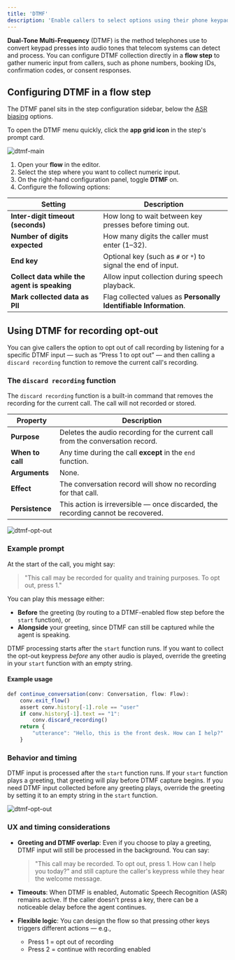 ```yaml
---
title: 'DTMF'
description: 'Enable callers to select options using their phone keypad.'
---
```


**Dual-Tone Multi-Frequency** (DTMF) is the method telephones use to convert keypad presses into audio tones that telecom systems can detect and process.
You can configure DTMF collection directly in a **flow step** to gather numeric input from callers, such as phone numbers, booking IDs, confirmation codes, or consent responses.

## Configuring DTMF in a flow step

The DTMF panel sits in the step configuration sidebar, below the [ASR biasing](asr-biasing) options.

<Tip>To open the DTMF menu quickly, click the **app grid icon** in the step's prompt card.</Tip>

![dtmf-main](/images/dtmf.png)

1. Open your **flow** in the editor.
2. Select the step where you want to collect numeric input.
3. On the right-hand configuration panel, toggle **DTMF** on.
4. Configure the following options:

| Setting | Description |
|---------|-------------|
| **Inter-digit timeout (seconds)** | How long to wait between key presses before timing out. |
| **Number of digits expected** | How many digits the caller must enter (1–32). |
| **End key** | Optional key (such as `#` or `*`) to signal the end of input. |
| **Collect data while the agent is speaking** | Allow input collection during speech playback. |
| **Mark collected data as PII** | Flag collected values as **Personally Identifiable Information**. |

## Using DTMF for recording opt-out

You can give callers the option to opt out of call recording by listening for a specific DTMF input — such as “Press 1 to opt out” — and then calling a `discard recording` function to remove the current call's recording.

### The `discard recording` function

The `discard recording` function is a built-in command that removes the recording for the current call. The call will not recorded or stored.

| Property   | Description |
|------------|-------------|
| **Purpose** | Deletes the audio recording for the current call from the conversation record. |
| **When to call** | Any time during the call **except** in the `end` function. |
| **Arguments** | None. |
| **Effect** | The conversation record will show no recording for that call. |
| **Persistence** | This action is irreversible — once discarded, the recording cannot be recovered. |

![dtmf-opt-out](/images/dtmf-opt-logic.png)

### Example prompt
At the start of the call, you might say:
> "This call may be recorded for quality and training purposes. To opt out, press 1."

You can play this message either:
- **Before** the greeting (by routing to a DTMF-enabled flow step before the `start` function), or
- **Alongside** your greeting, since DTMF can still be captured while the agent is speaking.

<Tip>DTMF processing starts after the `start` function runs. If you want to collect the opt-out keypress *before* any other audio is played, override the greeting in your `start` function with an empty string. </Tip>

#### Example usage

```javascript
def continue_conversation(conv: Conversation, flow: Flow):
    conv.exit_flow()
    assert conv.history[-1].role == "user"
    if conv.history[-1].text == "1":
        conv.discard_recording()
    return {
        "utterance": "Hello, this is the front desk. How can I help?"
    }
```

### Behavior and timing

DTMF input is processed after the `start` function runs. If your `start` function plays a greeting, that greeting will play before DTMF capture begins.
If you need DTMF input collected before any greeting plays, override the greeting by setting it to an empty string in the `start` function.

![dtmf-opt-out](/images/dtmf-opt-out.png)

### UX and timing considerations

- **Greeting and DTMF overlap**: Even if you choose to play a greeting, DTMF input will still be processed in the background. You can say:
  > "This call may be recorded. To opt out, press 1. How can I help you today?"
  and still capture the caller's keypress while they hear the welcome message.

- **Timeouts**: When DTMF is enabled, Automatic Speech Recognition (ASR) remains active. If the caller doesn't press a key, there can be a noticeable delay before the agent continues.

- **Flexible logic**: You can design the flow so that pressing other keys triggers different actions — e.g.,
  - Press 1 = opt out of recording
  - Press 2 = continue with recording enabled
